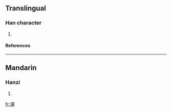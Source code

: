 ==Translingual==
===Han character===
{{Han char|rn=85|rad=水|as=08|sn=11|four=3619<sub>4</sub>|canj=水田木 (EWD)}}
# {{defn|Han|sort=水08}}
====References====
{{Han ref|kx=0629.110|dkj=17623|hdz=31648.080|uh=6DC9|ud=28105|bh=D5FE|bd=54782}}
----
==Mandarin==
===Hanzi===
{{cmn-hanzi|pin=[[guǒ]] ([[guo3]])|wg=kuo<sup>3</sup>}}
# {{defn|Mandarin}}






[[fr:淉]]